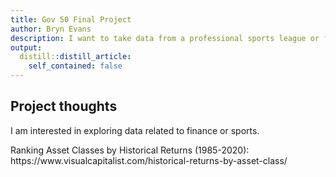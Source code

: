 ```yaml
---
title: Gov 50 Final Project
author: Bryn Evans
description: I want to take data from a professional sports league or from financial markets to answer a question that I am interested in, or take government data on interest rates since the inception of the Federal Reserve, and compare that using linear regression to overall GDP by year for the United States, to see the relationship of interest rates with GDP. 
output:
  distill::distill_article:
    self_contained: false
---
```




## Project thoughts

I am interested in exploring data related to finance or sports. 

Ranking Asset Classes by Historical Returns (1985-2020): https://www.visualcapitalist.com/historical-returns-by-asset-class/
